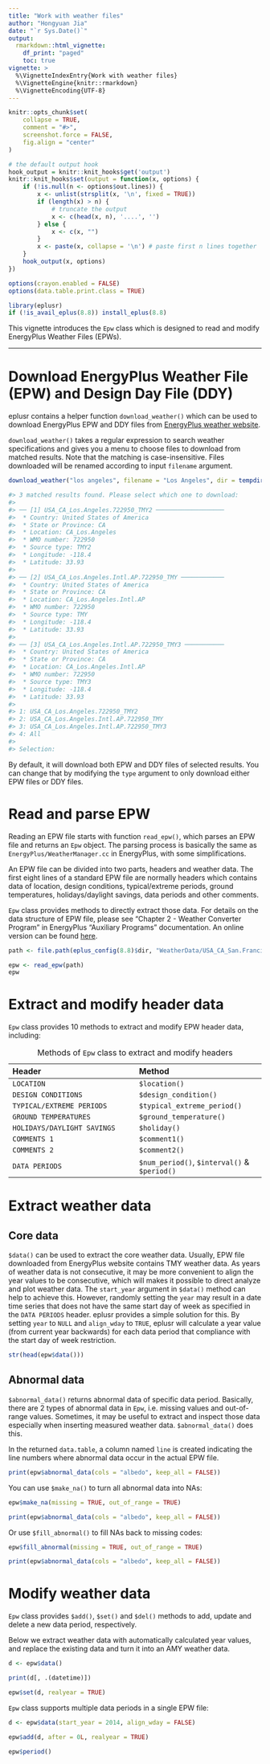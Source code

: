 ```yaml
---
title: "Work with weather files"
author: "Hongyuan Jia"
date: "`r Sys.Date()`"
output:
  rmarkdown::html_vignette:
    df_print: "paged"
    toc: true
vignette: >
  %\VignetteIndexEntry{Work with weather files}
  %\VignetteEngine{knitr::rmarkdown}
  %\VignetteEncoding{UTF-8}
---
```


```r
knitr::opts_chunk$set(
    collapse = TRUE,
    comment = "#>",
    screenshot.force = FALSE,
    fig.align = "center"
)

# the default output hook
hook_output = knitr::knit_hooks$get('output')
knitr::knit_hooks$set(output = function(x, options) {
    if (!is.null(n <- options$out.lines)) {
        x <- unlist(strsplit(x, '\n', fixed = TRUE))
        if (length(x) > n) {
            # truncate the output
            x <- c(head(x, n), '....', '')
        } else {
            x <- c(x, "")
        }
        x <- paste(x, collapse = '\n') # paste first n lines together
    }
    hook_output(x, options)
})

options(crayon.enabled = FALSE)
options(data.table.print.class = TRUE)

library(eplusr)
if (!is_avail_eplus(8.8)) install_eplus(8.8)
```

This vignette introduces the `Epw` class which is designed to read and modify
EnergyPlus Weather Files (EPWs).

---

# Download EnergyPlus Weather File (EPW) and Design Day File (DDY)

eplusr contains a helper function `download_weather()` which can be used to
download EnergyPlus EPW and DDY files from [EnergyPlus weather
website](https://energyplus.net/weather).

`download_weather()` takes a regular expression to search weather
specifications and gives you a menu to choose files to download from matched
results. Note that the matching is case-insensitive. Files downloaded will be
renamed according to input `filename` argument.

```r
download_weather("los angeles", filename = "Los Angeles", dir = tempdir())

#> 3 matched results found. Please select which one to download:
#>
#> ── [1] USA_CA_Los.Angeles.722950_TMY2 ───────────────────
#>  * Country: United States of America
#>  * State or Province: CA
#>  * Location: CA_Los.Angeles
#>  * WMO number: 722950
#>  * Source type: TMY2
#>  * Longitude: -118.4
#>  * Latitude: 33.93
#>
#> ── [2] USA_CA_Los.Angeles.Intl.AP.722950_TMY ────────────
#>  * Country: United States of America
#>  * State or Province: CA
#>  * Location: CA_Los.Angeles.Intl.AP
#>  * WMO number: 722950
#>  * Source type: TMY
#>  * Longitude: -118.4
#>  * Latitude: 33.93
#>
#> ── [3] USA_CA_Los.Angeles.Intl.AP.722950_TMY3 ───────────
#>  * Country: United States of America
#>  * State or Province: CA
#>  * Location: CA_Los.Angeles.Intl.AP
#>  * WMO number: 722950
#>  * Source type: TMY3
#>  * Longitude: -118.4
#>  * Latitude: 33.93
#>
#> 1: USA_CA_Los.Angeles.722950_TMY2
#> 2: USA_CA_Los.Angeles.Intl.AP.722950_TMY
#> 3: USA_CA_Los.Angeles.Intl.AP.722950_TMY3
#> 4: All
#>
#> Selection:
```

By default, it will download both EPW and DDY files of selected results. You
can change that by modifying the `type` argument to only download either EPW
files or DDY files.

# Read and parse EPW

Reading an EPW file starts with function `read_epw()`, which parses an EPW
file and returns an `Epw` object. The parsing process is basically the same as
`EnergyPlus/WeatherManager.cc` in EnergyPlus, with some simplifications.

An EPW file can be divided into two parts, headers and weather data. The
first eight lines of a standard EPW file are normally headers which contains
data of location, design conditions, typical/extreme periods, ground
temperatures, holidays/daylight savings, data periods and other comments.

`Epw` class provides methods to directly extract those data. For details on
the data structure of EPW file, please see "Chapter 2 - Weather Converter
Program" in EnergyPlus "Auxiliary Programs" documentation. An online version
can be found [here](https://bigladdersoftware.com/epx/docs/).

```r
path <- file.path(eplus_config(8.8)$dir, "WeatherData/USA_CA_San.Francisco.Intl.AP.724940_TMY3.epw")

epw <- read_epw(path)
epw
```

# Extract and modify header data

`Epw` class provides 10 methods to extract and modify EPW header data, including:

| Header                      | Method                                       |
| :---                        | :---                                         |
| `LOCATION`                  | `$location()`                                |
| `DESIGN CONDITIONS`         | `$design_condition()`                        |
| `TYPICAL/EXTREME PERIODS`   | `$typical_extreme_period()`                  |
| `GROUND TEMPERATURES`       | `$ground_temperature()`                      |
| `HOLIDAYS/DAYLIGHT SAVINGS` | `$holiday()`                                 |
| `COMMENTS 1`                | `$comment1()`                                |
| `COMMENTS 2`                | `$comment2()`                                |
| `DATA PERIODS`              | `$num_period()`, `$interval()` & `$period()` |

Table: Methods of `Epw` class to extract and modify headers

# Extract weather data

## Core data

`$data()` can be used to extract the core weather data.
Usually, EPW file downloaded from EnergyPlus website contains TMY weather data.
As years of weather data is not consecutive, it may be more convenient to align
the year values to be consecutive, which will makes it possible to direct
analyze and plot weather data. The `start_year` argument in `$data()` method
can help to achieve this. However, randomly setting the `year` may result in a
date time series that does not have the same start day of week as specified in
the `DATA PERIODS` header.  eplusr provides a simple solution for this. By
setting `year` to `NULL` and `align_wday` to `TRUE`, eplusr will calculate a
year value (from current year backwards) for each data period that compliance
with the start day of week restriction.

```r
str(head(epw$data()))
```

## Abnormal data

`$abnormal_data()` returns abnormal data of specific data period.
Basically, there are 2 types of abnormal data in `Epw`, i.e. missing
values and out-of-range values. Sometimes, it may be useful to
extract and inspect those data especially when inserting measured
weather data. `$abnormal_data()` does this.

In the returned `data.table`, a column named `line` is created indicating the
line numbers where abnormal data occur in the actual EPW file.

```r
print(epw$abnormal_data(cols = "albedo", keep_all = FALSE))
```

You can use `$make_na()` to turn all abnormal data into NAs:

```r
epw$make_na(missing = TRUE, out_of_range = TRUE)

print(epw$abnormal_data(cols = "albedo", keep_all = FALSE))
```

Or use `$fill_abnormal()` to fill NAs back to missing codes:

```r
epw$fill_abnormal(missing = TRUE, out_of_range = TRUE)

print(epw$abnormal_data(cols = "albedo", keep_all = FALSE))
```

# Modify weather data

`Epw` class provides `$add()`, `$set()` and `$del()` methods to add, update and
delete a new data period, respectively.

Below we extract weather data with automatically calculated year values, and
replace the existing data and turn it into an AMY weather data.

```r
d <- epw$data()

print(d[, .(datetime)])

epw$set(d, realyear = TRUE)
```

`Epw` class supports multiple data periods in a single EPW file:

```r
d <- epw$data(start_year = 2014, align_wday = FALSE)

epw$add(d, after = 0L, realyear = TRUE)

epw$period()
```

